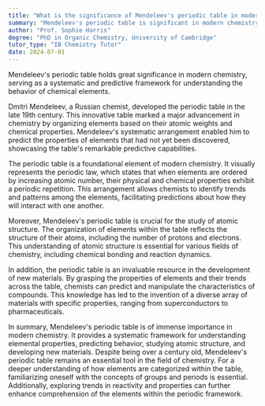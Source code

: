 ```yaml
---
title: "What is the significance of Mendeleev's periodic table in modern chemistry?"
summary: "Mendeleev's periodic table is significant in modern chemistry as it provides a systematic and predictive tool for understanding chemical behaviour."
author: "Prof. Sophie Harris"
degree: "PhD in Organic Chemistry, University of Cambridge"
tutor_type: "IB Chemistry Tutor"
date: 2024-07-01
---
```


Mendeleev's periodic table holds great significance in modern chemistry, serving as a systematic and predictive framework for understanding the behavior of chemical elements.

Dmitri Mendeleev, a Russian chemist, developed the periodic table in the late 19th century. This innovative table marked a major advancement in chemistry by organizing elements based on their atomic weights and chemical properties. Mendeleev's systematic arrangement enabled him to predict the properties of elements that had not yet been discovered, showcasing the table's remarkable predictive capabilities.

The periodic table is a foundational element of modern chemistry. It visually represents the periodic law, which states that when elements are ordered by increasing atomic number, their physical and chemical properties exhibit a periodic repetition. This arrangement allows chemists to identify trends and patterns among the elements, facilitating predictions about how they will interact with one another.

Moreover, Mendeleev's periodic table is crucial for the study of atomic structure. The organization of elements within the table reflects the structure of their atoms, including the number of protons and electrons. This understanding of atomic structure is essential for various fields of chemistry, including chemical bonding and reaction dynamics.

In addition, the periodic table is an invaluable resource in the development of new materials. By grasping the properties of elements and their trends across the table, chemists can predict and manipulate the characteristics of compounds. This knowledge has led to the invention of a diverse array of materials with specific properties, ranging from superconductors to pharmaceuticals.

In summary, Mendeleev's periodic table is of immense importance in modern chemistry. It provides a systematic framework for understanding elemental properties, predicting behavior, studying atomic structure, and developing new materials. Despite being over a century old, Mendeleev's periodic table remains an essential tool in the field of chemistry. For a deeper understanding of how elements are categorized within the table, familiarizing oneself with the concepts of groups and periods is essential. Additionally, exploring trends in reactivity and properties can further enhance comprehension of the elements within the periodic framework.
    